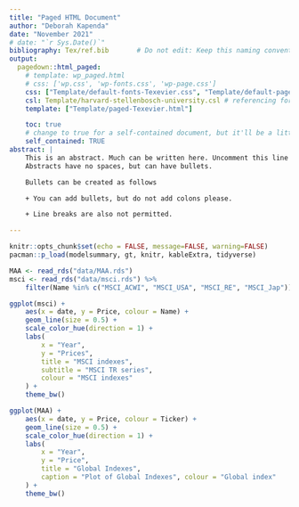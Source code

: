 ```yaml
---
title: "Paged HTML Document"
author: "Deborah Kapenda"
date: "November 2021"
# date: "`r Sys.Date()`"
bibliography: Tex/ref.bib       # Do not edit: Keep this naming convention and location.
output:
  pagedown::html_paged:
    # template: wp_paged.html
    # css: ['wp.css', 'wp-fonts.css', 'wp-page.css']
    css: ["Template/default-fonts-Texevier.css", "Template/default-page-Texevier.css", "Template/default-Texevier.css"]
    csl: Template/harvard-stellenbosch-university.csl # referencing format used.
    template: ["Template/paged-Texevier.html"]

    toc: true
    # change to true for a self-contained document, but it'll be a litte slower for Pandoc to render
    self_contained: TRUE
abstract: |
    This is an abstract. Much can be written here. Uncomment this line to go without an abstract.
    Abstracts have no spaces, but can have bullets.

    Bullets can be created as follows

    + You can add bullets, but do not add colons please.

    + Line breaks are also not permitted.

---
```


```r
knitr::opts_chunk$set(echo = FALSE, message=FALSE, warning=FALSE)
pacman::p_load(modelsummary, gt, knitr, kableExtra, tidyverse)
```


```r
MAA <- read_rds("data/MAA.rds")
msci <- read_rds("data/msci.rds") %>%
    filter(Name %in% c("MSCI_ACWI", "MSCI_USA", "MSCI_RE", "MSCI_Jap"))
```


```r

ggplot(msci) +
    aes(x = date, y = Price, colour = Name) +
    geom_line(size = 0.5) +
    scale_color_hue(direction = 1) +
    labs(
        x = "Year",
        y = "Prices",
        title = "MSCI indexes",
        subtitle = "MSCI TR series", 
        colour = "MSCI indexes"
    ) +
    theme_bw()
```


```r
ggplot(MAA) +
    aes(x = date, y = Price, colour = Ticker) +
    geom_line(size = 0.5) +
    scale_color_hue(direction = 1) +
    labs(
        x = "Year",
        y = "Price",
        title = "Global Indexes",
        caption = "Plot of Global Indexes", colour = "Global index"
    ) +
    theme_bw()

```


